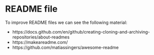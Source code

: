 # README file

To improve README files we can see the following material:

-   https://docs.github.com/en/github/creating-cloning-and-archiving-repositories/about-readmes
-   https://makeareadme.com/
-   https://github.com/matiassingers/awesome-readme
